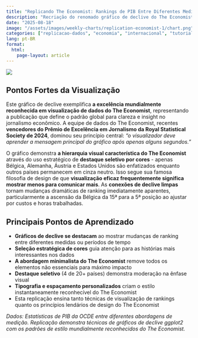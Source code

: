 ```yaml
---
title: "Replicando The Economist: Rankings de PIB Entre Diferentes Medidas (Português)"
description: "Recriação do renomado gráfico de declive do The Economist mostrando como rankings de PIB de países mudam entre diferentes abordagens de medição usando ggplot2"
date: "2025-08-18"
image: "/assets/images/weekly-charts/replication-economist-1/chart.png"
categories: ["replicacao-dados", "economia", "internacional", "tutorial-visualizacao"]
lang: pt-BR
format:
  html:
    page-layout: article
---
```


![](/assets/images/weekly-charts/replication-economist-1/chart.png){fig-align="center"}

## Pontos Fortes da Visualização

Este gráfico de declive exemplifica **a excelência mundialmente reconhecida em visualização de dados do The Economist**, representando a publicação que define o padrão global para clareza e insight no jornalismo econômico. A equipe de dados do The Economist, recentes **vencedores do Prêmio de Excelência em Jornalismo da Royal Statistical Society de 2024**, dominou seu princípio central: *"o visualizador deve aprender a mensagem principal do gráfico após apenas alguns segundos."*

O gráfico demonstra **a hierarquia visual característica do The Economist** através do uso estratégico de **destaque seletivo por cores** - apenas Bélgica, Alemanha, Áustria e Estados Unidos são enfatizados enquanto outros países permanecem em cinza neutro. Isso segue sua famosa filosofia de design de que **visualização eficaz frequentemente significa mostrar menos para comunicar mais**. As **conexões de declive limpas** tornam mudanças dramáticas de ranking imediatamente aparentes, particularmente a ascensão da Bélgica da 15ª para a 5ª posição ao ajustar por custos e horas trabalhadas.

## Principais Pontos de Aprendizado

- **Gráficos de declive se destacam** ao mostrar mudanças de ranking entre diferentes medidas ou períodos de tempo
- **Seleção estratégica de cores** guia atenção para as histórias mais interessantes nos dados
- **A abordagem minimalista do The Economist** remove todos os elementos não essenciais para máximo impacto
- **Destaque seletivo** (4 de 20+ países) demonstra moderação na ênfase visual
- **Tipografia e espaçamento personalizados** criam o estilo instantaneamente reconhecível do The Economist
- Esta replicação ensina tanto técnicas de visualização de rankings quanto os princípios lendários de design do The Economist

*Dados: Estatísticas de PIB da OCDE entre diferentes abordagens de medição. Replicação demonstra técnicas de gráficos de declive ggplot2 com os padrões de estilo mundialmente reconhecidos do The Economist.*
